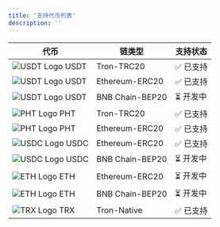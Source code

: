 ```yaml
---
title: '支持代币列表'
description: ''
---
```



<div className="overflow-x-auto">
  <table className="table-auto w-full border-collapse text-center">
    <thead className="bg-gray-100">
      <tr>
        <th className="py-2 px-4 border border-gray-300 w-1/4">代币</th>
        <th className="py-2 px-4 border border-gray-300 w-1/4">链类型</th>
        <th className="py-2 px-4 border border-gray-300 w-1/4">支持状态</th>
      </tr>
    </thead>
    <tbody>
      <tr className="bg-white">
        <td className="py-2 px-4 border border-gray-300 ">
          <div className="flex items-center justify-center gap-2">
            <img src="/logo/USDT.png" alt="USDT Logo" className="w-6 h-6" />
            USDT
          </div>
        </td>
        <td className="py-2 px-4 border border-gray-300 align-middle">Tron-TRC20</td>
        <td className="py-2 px-4 border border-gray-300 align-middle text-green-600 font-semibold">✅ 已支持</td>
      </tr>
      <tr className="bg-white">
        <td className="py-2 px-4 border border-gray-300">
          <div className="flex items-center justify-center gap-2">
            <img src="/logo/USDT.png" alt="USDT Logo" className="w-6 h-6" />
            USDT
          </div>
        </td>
        <td className="py-2 px-4 border border-gray-300 align-middle">Ethereum-ERC20</td>
        <td className="py-2 px-4 border border-gray-300 align-middle text-green-600 font-semibold">✅ 已支持</td>
      </tr>
      <tr className="bg-white">
        <td className="py-2 px-4 border border-gray-300">
          <div className="flex items-center justify-center gap-2">
            <img src="/logo/USDT.png" alt="USDT Logo" className="w-6 h-6" />
            USDT
          </div>
        </td>
        <td className="py-2 px-4 border border-gray-300 align-middle">BNB Chain-BEP20</td>
        <td className="py-2 px-4 border border-gray-300 align-middle text-yellow-500 font-semibold">⏳ 开发中</td>
      </tr>
      <tr className="bg-white">
        <td className="py-2 px-4 border border-gray-300">
          <div className="flex items-center justify-center gap-2">
            <img src="/logo/PHT.png" alt="PHT Logo" className="w-6 h-6" />
            PHT
          </div>
        </td>
        <td className="py-2 px-4 border border-gray-300 align-middle">Tron-TRC20</td>
        <td className="py-2 px-4 border border-gray-300 align-middle text-green-600 font-semibold">✅ 已支持</td>
      </tr>
      <tr className="bg-white">
        <td className="py-2 px-4 border border-gray-300">
          <div className="flex items-center justify-center gap-2">
            <img src="/logo/PHT.png" alt="PHT Logo" className="w-6 h-6" />
            PHT
          </div>
        </td>
        <td className="py-2 px-4 border border-gray-300 align-middle">Ethereum-ERC20</td>
        <td className="py-2 px-4 border border-gray-300 align-middle text-green-600 font-semibold">✅ 已支持</td>
      </tr>
      <tr className="bg-white">
        <td className="py-2 px-4 border border-gray-300">
          <div className="flex items-center justify-center gap-2">
            <img src="/logo/USDC.png" alt="USDC Logo" className="w-6 h-6" />
            USDC
          </div>
        </td>
        <td className="py-2 px-4 border border-gray-300 align-middle">Ethereum-ERC20</td>
        <td className="py-2 px-4 border border-gray-300 align-middle text-green-600 font-semibold">✅ 已支持</td>
      </tr>
      <tr className="bg-white">
        <td className="py-2 px-4 border border-gray-300">
          <div className="flex items-center justify-center gap-2">
            <img src="/logo/USDC.png" alt="USDC Logo" className="w-6 h-6" />
            USDC
          </div>
        </td>
        <td className="py-2 px-4 border border-gray-300 align-middle">BNB Chain-BEP20</td>
        <td className="py-2 px-4 border border-gray-300 align-middle text-yellow-500 font-semibold">⏳ 开发中</td>
      </tr>
      <tr className="bg-white">
        <td className="py-2 px-4 border border-gray-300">
          <div className="flex items-center justify-center gap-2">
            <img src="/logo/ETH.png" alt="ETH Logo" className="w-6 h-6" />
            ETH
          </div>
        </td>
        <td className="py-2 px-4 border border-gray-300 align-middle">Ethereum-ERC20</td>
        <td className="py-2 px-4 border border-gray-300 align-middle text-yellow-500 font-semibold">⏳ 开发中</td>
      </tr>
      <tr className="bg-white">
        <td className="py-2 px-4 border border-gray-300">
          <div className="flex items-center justify-center gap-2">
            <img src="/logo/ETH.png" alt="ETH Logo" className="w-6 h-6" />
            ETH
          </div>
        </td>
        <td className="py-2 px-4 border border-gray-300 align-middle">BNB Chain-BEP20</td>
        <td className="py-2 px-4 border border-gray-300 align-middle text-yellow-500 font-semibold">⏳ 开发中</td>
      </tr>
        <tr className="bg-white">
          <td className="py-2 px-4 border border-gray-300">
            <div className="flex items-center justify-center gap-2">
              <img src="/logo/TRX.png" alt="TRX Logo" className="w-6 h-6" />
              TRX
            </div>
          </td>
          <td className="py-2 px-4 border border-gray-300 align-middle">Tron-Native</td>
          <td className="py-2 px-4 border border-gray-300 align-middle text-green-600 font-semibold">✅ 已支持</td>
        </tr>
    </tbody>
  </table>
</div>